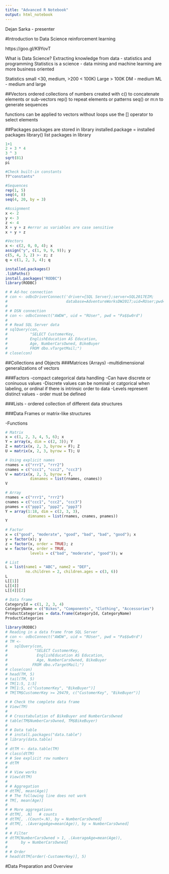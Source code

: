 ```yaml
---
title: "Advanced R Notebook"
output: html_notebook
---
```


Dejan Sarka - presenter

#Introduction to Data Science
reinforcement learning

https://goo.gl/K9YovT

What is Data Science? Extracting knowledge from data - statistics and programming
Statistics is a science - data mining and machine learning are more business oriented

Statistics  small <30, medium, >200 < 100K) Large > 100K
DM - medium
ML - medium and large

##Vectors
ordered collections of numbers
created with c() to concatenate elements or sub-vectors
rep() to repeat elements or patterns
seq() or m:n to generate sequences

functions can be applied to vectors without loops
use the [] operator to select elements

##Packages
packages are stored in library
installed.package = installed packages
library() list packages in library


```r

1+1
2 + 3 * 4
3 ^ 3
sqrt(81)
pi

#Check built-in constants
??"constants"

#Sequences
rep(1, 5)
seq(4, 8)
seq(4, 20, by = 3)

#Assignment
x <- 2
y <- 3
z <- 4
X + y + z #error as variables are case sensitive
x + y + z

#Vectors
x <- c(2, 0, 0, 4); x
assign("y", c(1, 9, 9, 9)); y
c(5, 4, 3, 2) >- z; z
q = c(1, 2, 3, 4); q

installed.packages()
.libPaths()
install.packages("RODBC")
library(RODBC)

# # Ad-hoc connection
# con <- odbcDriverConnect('driver={SQL Server};server=SQL2017EIM;
#                          database=AdventureWorksDW2017;uid=RUser;pwd=Pa$$w0rd')
# 
# # DSN connection
# con <- odbcConnect("AWDW", uid = "RUser", pwd = "Pa$$w0rd")
# 
# # Read SQL Server data
# sqlQuery(con,
#          "SELECT CustomerKey,
#          EnglishEducation AS Education,
#          Age, NumberCarsOwned, BikeBuyer
#          FROM dbo.vTargetMail;")
# close(con)
```

##Collections and Objects
###Matrices (Arrays) 
  -multidimensional generalizations of vectors
  
###Factors 
  -compact categorical data handling
  -Can have discrete or coninuous values
  -Discrete values can be nominal or catgorical when labeling, or ordinal if there is intrinsic order to data
  -Levels represent distinct values - order must be defined
  
###Lists 
  - ordered collection of different data structures
  
###Data Frames or matrix-like structures
  

-Functions


```r
# Matrix
x = c(1, 2, 3, 4, 5, 6); x
Y = array(x, dim = c(2, 3)); Y
Z = matrix(x, 2, 3, byrow = F); Z
U = matrix(x, 2, 3, byrow = T); U

# Using explicit names
rnames = c("rrr1", "rrr2")
cnames = c("ccc1", "ccc2", "ccc3")
V = matrix(x, 2, 3, byrow = T,
           dimnames = list(rnames, cnames))
V

# Array
rnames = c("rrr1", "rrr2")
cnames = c("ccc1", "ccc2", "ccc3")
pnames = c("ppp1", "ppp2", "ppp3")
Y = array(1:18, dim = c(2, 3, 3),
          dimnames = list(rnames, cnames, pnames))
Y

# Factor
x = c("good", "moderate", "good", "bad", "bad", "good"); x
y = factor(x); y
z = factor(x, order = TRUE); z
w = factor(x, order = TRUE,
           levels = c("bad", "moderate", "good")); w

# List
L = list(name1 = "ABC", name2 = "DEF",
         no.children = 2, children.ages = c(3, 6))
L
L[[1]]
L[[4]]
L[[4]][2]

# Data frame
CategoryId = c(1, 2, 3, 4)
CategoryName = c("Bikes", "Components", "Clothing", "Accessories")
ProductCategories = data.frame(CategoryId, CategoryName)
ProductCategories

library(RODBC)
# Reading in a data frame from SQL Server
# con <- odbcConnect("AWDW", uid = "RUser", pwd = "Pa$$w0rd")
# TM <-
#   sqlQuery(con,
#            "SELECT CustomerKey,
#             EnglishEducation AS Education,
#             Age, NumberCarsOwned, BikeBuyer
#           FROM dbo.vTargetMail;")
# close(con)
# head(TM, 5)
# tail(TM, 5)
# TM[1:5, 1:5]
# TM[1:5, c("CustomerKey", "BikeBuyer")]
# TM[TM$CustomerKey >= 29479, c("CustomerKey", "BikeBuyer")]

# # Check the complete data frame
# View(TM)
# 
# # Crosstabulation of BikeBuyer and NumberCarsOwned
# table(TM$NumberCarsOwned, TM$BikeBuyer)
# 
# # Data table
# # install.packages("data.table")
# library(data.table)
# 
# dtTM <- data.table(TM)
# class(dtTM)
# # See explicit row numbers
# dtTM
# 
# # View works
# View(dtTM)
# 
# # Aggregation
# dtTM[, mean(Age)]
# # The following line does not work
# TM[, mean(Age)]
# 
# # More aggregations
# dtTM[, .N]   # counts
# dtTM[, .(Count=.N), by = NumberCarsOwned]
# dtTM[, .(AverageAge=mean(Age)), by = NumberCarsOwned]
# 
# # Filter
# dtTM[NumberCarsOwned > 1, .(AverageAge=mean(Age)),
#      by = NumberCarsOwned]
# 
# # Order
# head(dtTM[order(-CustomerKey)], 5)

```


#Data Preparation and Overview
